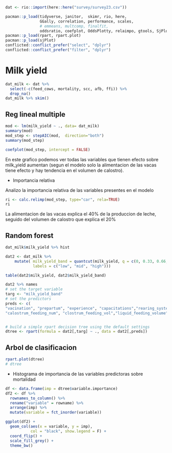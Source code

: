 ```r
dat <- rio::import(here::here("survey/survey23.csv"))
```

```r
pacman::p_load(tidyverse, janitor,  skimr, rio, here,
               GGally, correlation, performance, scales, 
               # emmeans, multcomp, finalfit,  
               oddsratio, coefplot, OddsPlotty, relaimpo, gtools, SjPlot)
pacman::p_load(rpart, rpart.plot)
pacman::p_load(sjPlot)
conflicted::conflict_prefer("select", "dplyr")
conflicted::conflict_prefer("filter", "dplyr")
```

# Milk yield

```r
dat_milk <- dat %>% 
  select(-c(feed_cows, mortality, scc, afb, ffi)) %>% 
  drop_na()
dat_milk %>% skim()
```

## Reg lineal multiple

```r
mod <- lm(milk_yield ~ ., data= dat_milk)
summary(mod)
mod_step <- stepAIC(mod,  direction="both")
summary(mod_step)
```

```r
coefplot(mod_step, intercept = FALSE)
```
En este grafico podemos ver todas las variables que tienen efecto sobre milk_yield aumentan (segun el modelo solo la alimentacion de las vacas tiene efecto y hay tendencia en el volumen de calostro).

* Importancia relativa

Analizo la importancia relativa de las variables presentes en el modelo

```r
ri <- calc.relimp(mod_step, type="car", rela=TRUE)
ri
```

La alimentacion de las vacas explica el 40% de la produccion de leche, seguido del volumen de calostro que explica el 20%


## Random forest

```r
dat_milk$milk_yield %>% hist
```

```r
dat2 <- dat_milk %>%
    mutate( milk_yield_band = quantcut(milk_yield, q = c(0, 0.33, 0.66, 1), 
            labels = c("low", "mid", "high")))

table(dat2$milk_yield, dat2$milk_yield_band)
```

```r
dat2 %>% names
# set the target variable
targ <- "milk_yield_band"
# set the predictors
preds <- c(
"vacination", "prepartum", "experience", "capacitations","rearing_system","realiza_calostrado",
"calostrum_feeding_num", "clostrum_feeding_vol","liquid_feeding_volume", "hygiene",                "disease_ranking")


# build a simple rpart decision tree using the default settings
dtree <- rpart(formula = dat2[,targ] ~ ., data = dat2[,preds])
```

## Arbol de clasificacion

```r
rpart.plot(dtree)
# dtree
```

* Histograma de importancia de las variables predictoras sobre mortalidad

```r
df <- data.frame(imp = dtree$variable.importance)
df2 <- df %>% 
  rownames_to_column() %>% 
  rename("variable" = rowname) %>% 
  arrange(imp) %>%
  mutate(variable = fct_inorder(variable))

ggplot(df2) +
  geom_col(aes(x = variable, y = imp),
           col = "black", show.legend = F) +
  coord_flip() +
  scale_fill_grey() +
  theme_bw()
```

